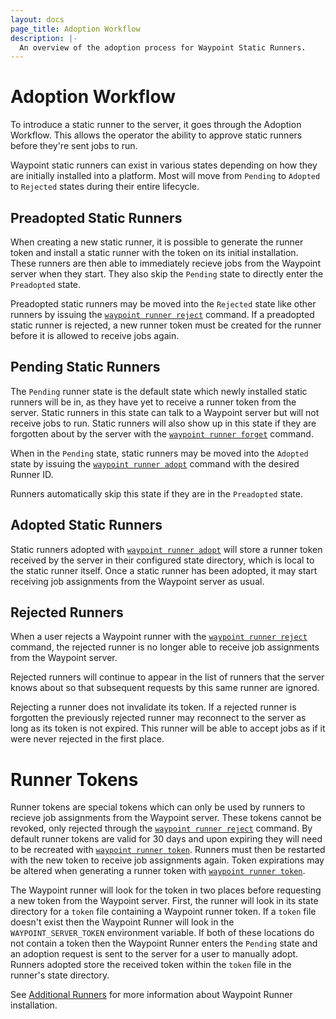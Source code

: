 ```yaml
---
layout: docs
page_title: Adoption Workflow
description: |-
  An overview of the adoption process for Waypoint Static Runners.
---
```


# Adoption Workflow

To introduce a static runner to the server, it goes through the Adoption Workflow.
This allows the operator the ability to approve static runners before they're sent jobs to
run.

Waypoint static runners can exist in various states depending on how they are
initially installed into a platform. Most will move from `Pending` to
`Adopted` to `Rejected` states during their entire lifecycle.

## Preadopted Static Runners

When creating a new static runner, it is possible to generate the runner token and install
a static runner with the token on its initial installation. These runners are then
able to immediately recieve jobs from the Waypoint server when they start.
They also skip the `Pending` state to directly enter the `Preadopted` state.

Preadopted static runners may be moved into the `Rejected` state like other runners by
issuing the [`waypoint runner reject`](/waypoint/commands/runner-reject) command. If a preadopted
static runner is rejected, a new runner token must be created for the runner before it
is allowed to receive jobs again.

## Pending Static Runners

The `Pending` runner state is the default state which newly installed static runners
will be in, as they have yet to receive a runner token from the server. Static runners
in this state can talk to a Waypoint server but will not receive jobs to run.
Static runners will also show up in this state if they are forgotten about by the server with
the [`waypoint runner forget`](/waypoint/commands/runner-forget) command.

When in the `Pending` state, static runners may be moved into the `Adopted` state by
issuing the [`waypoint runner adopt`](/waypoint/commands/runner-adopt) command with the
desired Runner ID.

Runners automatically skip this state if they are in the `Preadopted` state.

## Adopted Static Runners

Static runners adopted with [`waypoint runner adopt`](/waypoint/commands/runner-adopt) will
store a runner token received by the server in their configured state
directory, which is local to the static runner itself. Once a static runner has been
adopted, it may start receiving job assignments from the Waypoint server as usual.

## Rejected Runners

When a user rejects a Waypoint runner with the
[`waypoint runner reject`](/waypoint/commands/runner-reject) command, the rejected runner
is no longer able to receive job assignments from the Waypoint server.

Rejected runners will continue to appear in the list of runners that the server
knows about so that subsequent requests by this same runner are ignored.

Rejecting a runner does not invalidate its token. If a rejected runner is
forgotten the previously rejected runner may reconnect to the server as long as
its token is not expired. This runner will be able to accept jobs as if it were
never rejected in the first place.

# Runner Tokens

Runner tokens are special tokens which can only be used by runners to recieve
job assignments from the Waypoint server. These tokens cannot be revoked, only
rejected through the [`waypoint runner reject`](/waypoint/commands/runner-reject)
command. By default runner tokens are valid for 30 days and upon expiring they
will need to be recreated with [`waypoint runner token`](/waypoint/commands/runner-token).
Runners must then be restarted with the new token to receive job assignments
again. Token expirations may be altered when generating a runner token with
[`waypoint runner token`](/waypoint/commands/runner-token).

The Waypoint runner will look for the token in two places before requesting a
new token from the Waypoint server. First, the runner will look in its state
directory for a `token` file containing a Waypoint runner token. If a `token`
file doesn't exist then the Waypoint Runner will look in the
`WAYPOINT_SERVER_TOKEN` environment variable. If both of these locations do not
contain a token then the Waypoint Runner enters the `Pending` state and an
adoption request is sent to the server for a user to manually adopt. Runners
adopted store the received token within the `token` file in the runner's state
directory.

See [Additional Runners](/waypoint/docs/runner/run-manual) for more information about
Waypoint Runner installation.
